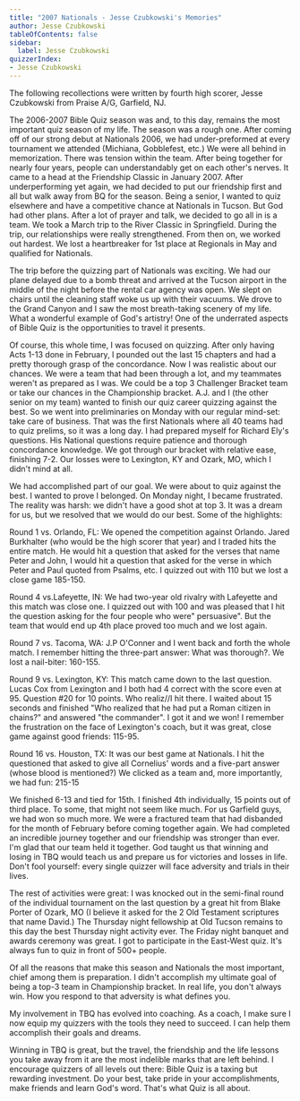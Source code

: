```yaml
---
title: "2007 Nationals - Jesse Czubkowski's Memories"
author: Jesse Czubkowski
tableOfContents: false
sidebar:
  label: Jesse Czubkowski
quizzerIndex:
- Jesse Czubkowski
---
```


The following recollections were written by fourth high scorer, Jesse Czubkowski from Praise A/G, Garfield, NJ.

The 2006-2007 Bible Quiz season was and, to this day, remains the most important quiz season of my life. The season was a rough one. After coming off of our strong debut at Nationals 2006, we had under-preformed at every tournament we attended (Michiana, Gobblefest, etc.) We were all behind in memorization. There was tension within the team. After being together for nearly four years, people can understandably get on each other's nerves. It came to a head at the Friendship Classic in January 2007. After underperforming yet again, we had decided to put our friendship first and all but walk away from BQ for the season. Being a senior, I wanted to quiz elsewhere and have a competitive chance at Nationals in Tucson. But God had other plans. After a lot of prayer and talk, we decided to go all in is a team. We took a March trip to the River Classic in Springfield. During the trip, our relationships were really strengthened. From then on, we worked out hardest. We lost a heartbreaker for 1st place at Regionals in May and qualified for Nationals.

The trip before the quizzing part of Nationals was exciting. We had our plane delayed due to a bomb threat and arrived at the Tucson airport in the middle of the night before the rental car agency was open. We slept on chairs until the cleaning staff woke us up with their vacuums. We drove to the Grand Canyon and I saw the most breath-taking scenery of my life. What a wonderful example of God's artistry! One of the underrated aspects of Bible Quiz is the opportunities to travel it presents.

Of course, this whole time, I was focused on quizzing. After only having Acts 1-13 done in February, I pounded out the last 15 chapters and had a pretty thorough grasp of the concordance. Now I was realistic about our chances. We were a team that had been through a lot, and my teammates weren't as prepared as I was. We could be a top 3 Challenger Bracket team or take our chances in the Championship bracket. A.J. and I (the other senior on my team) wanted to finish our quiz career quizzing against the best. So we went into preliminaries on Monday with our regular mind-set: take care of business. That was the first Nationals where all 40 teams had to quiz prelims, so it was a long day. I had prepared myself for Richard Ely's questions. His National questions require patience and thorough concordance knowledge. We got through our bracket with relative ease, finishing 7-2. Our losses were to Lexington, KY and Ozark, MO, which I didn't mind at all.

We had accomplished part of our goal. We were about to quiz against the best. I wanted to prove I belonged. On Monday night, I became frustrated. The reality was harsh: we didn't have a good shot at top 3. It was a dream for us, but we resolved that we would do our best. Some of the highlights:

Round 1 vs. Orlando, FL: We opened the competition against Orlando. Jared Burkhalter (who would be the high scorer that year) and I traded hits the entire match. He would hit a question that asked for the verses that name Peter and John, I would hit a question that asked for the verse in which Peter and Paul quoted from Psalms, etc. I quizzed out with 110 but we lost a close game 185-150.

Round 4 vs.Lafeyette, IN: We had two-year old rivalry with Lafeyette and this match was close one. I quizzed out with 100 and was pleased that I hit the question asking for the four people who were" persuasive". But the team that would end up 4th place proved too much and we lost again.

Round 7 vs. Tacoma, WA: J.P O'Conner and I went back and forth the whole match. I remember hitting the three-part answer: What was thorough?. We lost a nail-biter: 160-155.

Round 9 vs. Lexington, KY: This match came down to the last question. Lucas Cox from Lexington and I both had 4 correct with the score even at 95. Question #20 for 10 points. Who realiz//I hit there. I waited about 15 seconds and finished "Who realized that he had put a Roman citizen in chains?" and answered "the commander". I got it and we won! I remember the frustration on the face of Lexington's coach, but it was great, close game against good friends: 115-95.

Round 16 vs. Houston, TX: It was our best game at Nationals. I hit the questioned that asked to give all Cornelius' words and a five-part answer (whose blood is mentioned?) We clicked as a team and, more importantly, we had fun: 215-15

We finished 6-13 and tied for 15th. I finished 4th individually, 15 points out of third place. To some, that might not seem like much. For us Garfield guys, we had won so much more. We were a fractured team that had disbanded for the month of February before coming together again. We had completed an incredible journey together and our friendship was stronger than ever. I'm glad that our team held it together. God taught us that winning and losing in TBQ would teach us and prepare us for victories and losses in life. Don't fool yourself: every single quizzer will face adversity and trials in their lives.

The rest of activities were great: I was knocked out in the semi-final round of the individual tournament on the last question by a great hit from Blake Porter of Ozark, MO (I believe it asked for the 2 Old Testament scriptures that name David.) The Thursday night fellowship at Old Tucson remains to this day the best Thursday night activity ever. The Friday night banquet and awards ceremony was great. I got to participate in the East-West quiz. It's always fun to quiz in front of 500+ people.

Of all the reasons that make this season and Nationals the most important, chief among them is preparation. I didn't accomplish my ultimate goal of being a top-3 team in Championship bracket. In real life, you don't always win. How you respond to that adversity is what defines you.

My involvement in TBQ has evolved into coaching. As a coach, I make sure I now equip my quizzers with the tools they need to succeed. I can help them accomplish their goals and dreams.

Winning in TBQ is great, but the travel, the friendship and the life lessons you take away from it are the most indelible marks that are left behind. I encourage quizzers of all levels out there: Bible Quiz is a taxing but rewarding investment. Do your best, take pride in your accomplishments, make friends and learn God's word. That's what Quiz is all about.